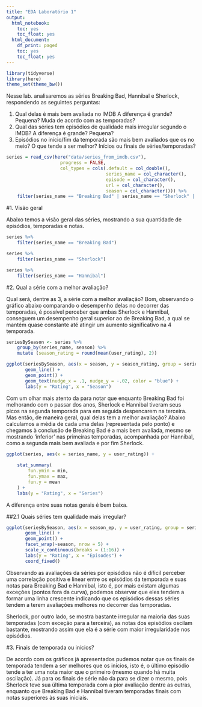 ```yaml
---
title: "EDA Laboratório 1"
output:
  html_notebook:
    toc: yes
    toc_float: yes
  html_document:
    df_print: paged
    toc: yes
    toc_float: yes
---
```


```r
library(tidyverse)
library(here)
theme_set(theme_bw())
```

Nesse lab. analisaremos as séries Breaking Bad, Hannibal e Sherlock, respondendo as seguintes perguntas:

1. Qual delas é mais bem avaliada no IMDB A diferença é grande? Pequena? Muda de acordo com as temporadas?
2. Qual das séries tem episódios de qualidade mais irregular segundo o IMDB? A diferença é grande? Pequena?
3. Episódios no início/fim da temporada são mais bem avaliados que os no meio? O que tende a ser melhor? Inícios ou finais de séries/temporadas?

```r

series = read_csv(here("data/series_from_imdb.csv"), 
                    progress = FALSE,
                    col_types = cols(.default = col_double(), 
                                     series_name = col_character(), 
                                     episode = col_character(), 
                                     url = col_character(),
                                     season = col_character())) %>% 
    filter(series_name == "Breaking Bad" | series_name == "Sherlock" | series_name == "Hannibal")


```

#1. Visão geral

Abaixo temos a visão geral das séries, mostrando a sua quantidade de episódios, temporadas e notas.

```r

series %>%
    filter(series_name == "Breaking Bad")

series %>%
    filter(series_name == "Sherlock")

series %>%
    filter(series_name == "Hannibal")

```

#2. Qual a série com a melhor avaliação?

Qual será, dentre as 3, a série com a melhor avaliação? Bom, observando o gráfico abaixo comparando o desempenho delas no decorrer das temporadas, é possível perceber que ambas Sherlock e Hannibal, conseguem um desempenho geral superior ao de Breaking Bad, a qual se mantém quase constante até atingir um aumento significativo na 4 temporada.

```r

seriesBySeason <- series %>%
    group_by(series_name, season) %>%
    mutate (season_rating = round(mean(user_rating), 2))

ggplot(seriesBySeason, aes(x = season, y = season_rating, group = series_name, label = season_rating, color = series_name)) +
       geom_line() +
       geom_point() +
       geom_text(nudge_x = .1, nudge_y = -.02, color = "blue") +
       labs(y = "Rating", x = "Season")

```

Com um olhar mais atento da para notar que enquanto Breaking Bad foi melhorando com o passar dos anos, Sherlock e Hannibal tiveram seus picos na segunda temporada para em seguida despencarem na terceira. Mas então, de maneira geral, qual delas tem a melhor avaliação? Abaixo calculamos a média de cada uma delas (representada pelo ponto) e chegamos à conclusão de Breaking Bad é a mais bem avaliada, mesmo se mostrando 'inferior' nas primeiras temporadas, acompanhada por Hannibal, como a segunda mais bem avaliada e por fim Sherlock.
    
```r

ggplot(series, aes(x = series_name, y = user_rating)) +
    
    stat_summary(
        fun.ymin = min,
        fun.ymax = max,
        fun.y = mean
    ) +
    labs(y = "Rating", x = "Series")

```
A diferença entre suas notas gerais é bem baixa.

##2.1 Quais séries tem qualidade mais irregular?

```r

ggplot(seriesBySeason, aes(x = season_ep, y = user_rating, group = series_name, label = season_rating, color = series_name)) +
       geom_line() +
       geom_point() +
       facet_wrap(~season, nrow = 5) +
       scale_x_continuous(breaks = (1:16)) +
       labs(y = "Rating", x = "Episodes") +
       coord_fixed()

```
   
Observando as avaliações da séries por episódios não é díficil perceber uma correlação positiva e linear entre os episódios da temporada e suas notas para Breaking Bad e Hannibal, isto é, por mais existam algumas exceções (pontos fora da curva), podemos observar que eles tendem a formar uma linha crescente indicando que os episódios dessas séries tendem a terem avaliações melhores no decorrer das temporadas.

Sherlock, por outro lado, se mostra bastante irregular na maioria das suas temporadas (com exceção para a terceira), as notas dos episódios oscilam bastante, mostrando assim que ela é a série com maior irregularidade nos episódios.
    
#3. Finais de temporada ou inícios?

De acordo com os gráficos já apresentados pudemos notar que os finais de temporada tendem a ser melhores que os inícios, isto é, o último episódio tende a ter uma nota maior que o primeiro (mesmo quando há muita oscilação). Já para os finais de série não da para se dizer o mesmo, pois Sherlock teve sua última temporada com a pior avaliação dentre as outras, enquanto que Breaking Bad e Hannibal tiveram temporadas finais com notas superiores às suas iniciais.

